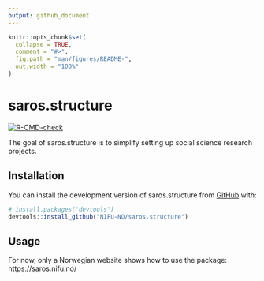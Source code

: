 ```yaml
---
output: github_document
---
```


<!-- README.md is generated from README.Rmd. Please edit that file -->

```r
knitr::opts_chunk$set(
  collapse = TRUE,
  comment = "#>",
  fig.path = "man/figures/README-",
  out.width = "100%"
)
```

# saros.structure

<!-- badges: start -->
[![R-CMD-check](https://github.com/NIFU-NO/saros.structure/actions/workflows/R-CMD-check.yaml/badge.svg)](https://github.com/NIFU-NO/saros.structure/actions/workflows/R-CMD-check.yaml)
<!-- badges: end -->

The goal of saros.structure is to simplify setting up social science research projects.

## Installation

You can install the development version of saros.structure from [GitHub](https://github.com/) with:

``` r
# install.packages("devtools")
devtools::install_github("NIFU-NO/saros.structure")
```

## Usage

For now, only a Norwegian website shows how to use the package: https://saros.nifu.no/ 
